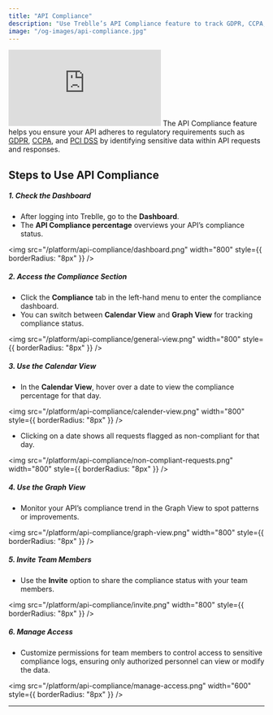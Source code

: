 ```yaml
---
title: "API Compliance"
description: "Use Treblle’s API Compliance feature to track GDPR, CCPA, and PCI DSS adherence. Identify sensitive data, monitor compliance trends, and manage team access effortlessly."
image: "/og-images/api-compliance.jpg"
---
```


<iframe class="w-full aspect-[16/9]" src="https://www.youtube.com/embed/D6bdO84P458?si=mmSm1nccXdjaePTt" title="YouTube video player" frameborder="0" allow="accelerometer; autoplay; clipboard-write; encrypted-media; gyroscope; picture-in-picture; web-share" referrerpolicy="strict-origin-when-cross-origin" allowfullscreen></iframe>
The API Compliance feature helps you ensure your API adheres to regulatory requirements such as <a href="https://gdpr-info.eu/" target="_blank" rel="noopener noreferrer"> GDPR</a>, <a href="https://doca.gov.in/ccpa/" target="_blank" rel="noopener noreferrer"> CCPA</a>, and <a href="https://www.pcisecuritystandards.org/" target="_blank" rel="noopener noreferrer"> PCI DSS</a> by identifying sensitive data within API requests and responses.

## Steps to Use API Compliance

##### 1. Check the Dashboard

- After logging into Treblle, go to the **Dashboard**.
- The **API Compliance percentage** overviews your API’s compliance status.

<img
  src="/platform/api-compliance/dashboard.png"
  width="800"
  style={{ borderRadius: "8px" }}
/>

##### 2. Access the Compliance Section

- Click the **Compliance** tab in the left-hand menu to enter the compliance dashboard.
- You can switch between **Calendar View** and **Graph View** for tracking compliance status.

<img
  src="/platform/api-compliance/general-view.png"
  width="800"
  style={{ borderRadius: "8px" }}
/>

##### 3. Use the Calendar View

- In the **Calendar View**, hover over a date to view the compliance percentage for that day.

<img
  src="/platform/api-compliance/calender-view.png"
  width="800"
  style={{ borderRadius: "8px" }}
/>

- Clicking on a date shows all requests flagged as non-compliant for that day.

<img
  src="/platform/api-compliance/non-compliant-requests.png"
  width="800"
  style={{ borderRadius: "8px" }}
/>

##### 4. Use the Graph View

- Monitor your API’s compliance trend in the Graph View to spot patterns or improvements.

<img
  src="/platform/api-compliance/graph-view.png"
  width="800"
  style={{ borderRadius: "8px" }}
/>

##### 5. Invite Team Members

- Use the **Invite** option to share the compliance status with your team members.

<img
  src="/platform/api-compliance/invite.png"
  width="800"
  style={{ borderRadius: "8px" }}
/>

##### 6. Manage Access

- Customize permissions for team members to control access to sensitive compliance logs, ensuring only authorized personnel can view or modify the data.

<img
  src="/platform/api-compliance/manage-access.png"
  width="600"
  style={{ borderRadius: "8px" }}
/>

---
